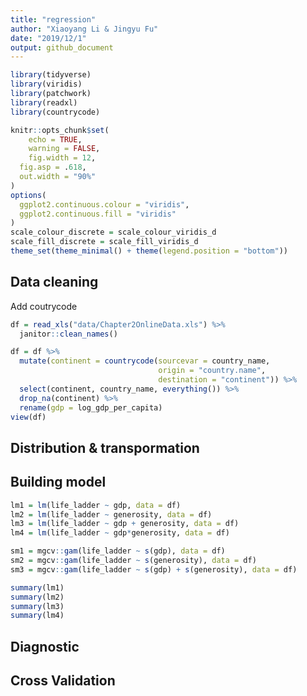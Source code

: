 ```yaml
---
title: "regression"
author: "Xiaoyang Li & Jingyu Fu"
date: "2019/12/1"
output: github_document
---
```


```r
library(tidyverse)
library(viridis)
library(patchwork)
library(readxl)
library(countrycode)

knitr::opts_chunk$set(
	echo = TRUE,
	warning = FALSE,
	fig.width = 12, 
  fig.asp = .618,
  out.width = "90%"
)
options(
  ggplot2.continuous.colour = "viridis",
  ggplot2.continuous.fill = "viridis"
)
scale_colour_discrete = scale_colour_viridis_d
scale_fill_discrete = scale_fill_viridis_d
theme_set(theme_minimal() + theme(legend.position = "bottom"))
```

## Data cleaning 
Add coutrycode
```r
df = read_xls("data/Chapter2OnlineData.xls") %>% 
  janitor::clean_names()

df = df %>% 
  mutate(continent = countrycode(sourcevar = country_name,
                                 origin = "country.name",
                                 destination = "continent")) %>% 
  select(continent, country_name, everything()) %>% 
  drop_na(continent) %>% 
  rename(gdp = log_gdp_per_capita)
view(df)
```

## Distribution & transpormation


## Building model
```r
lm1 = lm(life_ladder ~ gdp, data = df)
lm2 = lm(life_ladder ~ generosity, data = df)
lm3 = lm(life_ladder ~ gdp + generosity, data = df)
lm4 = lm(life_ladder ~ gdp*generosity, data = df)

sm1 = mgcv::gam(life_ladder ~ s(gdp), data = df)
sm2 = mgcv::gam(life_ladder ~ s(generosity), data = df)
sm3 = mgcv::gam(life_ladder ~ s(gdp) + s(generosity), data = df)
```

```r
summary(lm1)
summary(lm2)
summary(lm3)
summary(lm4)
```

## Diagnostic

## Cross Validation

